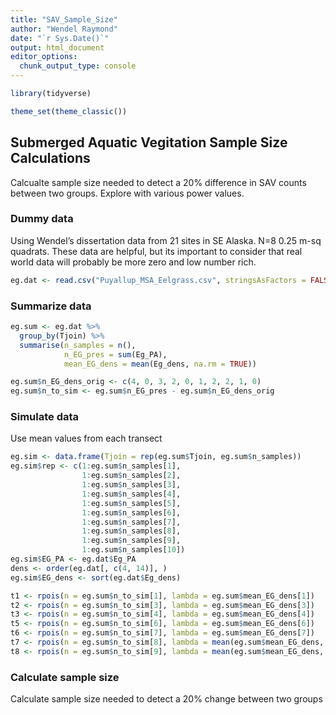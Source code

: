 ```yaml
---
title: "SAV_Sample_Size"
author: "Wendel Raymond"
date: "`r Sys.Date()`"
output: html_document
editor_options: 
  chunk_output_type: console
---
```


```r
library(tidyverse)

theme_set(theme_classic())
```


## Submerged Aquatic Vegitation Sample Size Calculations
Calcualte sample size needed to detect a 20% difference in SAV counts between two groups. Explore with various power values.

### Dummy data
Using Wendel's dissertation data from 21 sites in SE Alaska. N=8 0.25 m-sq quadrats. These data are helpful, but its important to consider that real world data will probably be more zero and low number rich. 

```r
eg.dat <- read.csv("Puyallup_MSA_Eelgrass.csv", stringsAsFactors = FALSE, header = TRUE)
```

### Summarize data
```r
eg.sum <- eg.dat %>% 
  group_by(Tjoin) %>% 
  summarise(n_samples = n(),
            n_EG_pres = sum(Eg_PA),
            mean_EG_dens = mean(Eg_dens, na.rm = TRUE))

eg.sum$n_EG_dens_orig <- c(4, 0, 3, 2, 0, 1, 2, 2, 1, 0)
eg.sum$n_to_sim <- eg.sum$n_EG_pres - eg.sum$n_EG_dens_orig
```

### Simulate data
Use mean values from each transect

```r
eg.sim <- data.frame(Tjoin = rep(eg.sum$Tjoin, eg.sum$n_samples))
eg.sim$rep <- c(1:eg.sum$n_samples[1],
                1:eg.sum$n_samples[2],
                1:eg.sum$n_samples[3],
                1:eg.sum$n_samples[4],
                1:eg.sum$n_samples[5],
                1:eg.sum$n_samples[6],
                1:eg.sum$n_samples[7],
                1:eg.sum$n_samples[8],
                1:eg.sum$n_samples[9],
                1:eg.sum$n_samples[10])
eg.sim$EG_PA <- eg.dat$Eg_PA
dens <- order(eg.dat[, c(4, 14)], )
eg.sim$EG_dens <- sort(eg.dat$Eg_dens)

t1 <- rpois(n = eg.sum$n_to_sim[1], lambda = eg.sum$mean_EG_dens[1])
t2 <- rpois(n = eg.sum$n_to_sim[3], lambda = eg.sum$mean_EG_dens[3])
t3 <- rpois(n = eg.sum$n_to_sim[4], lambda = eg.sum$mean_EG_dens[4])
t5 <- rpois(n = eg.sum$n_to_sim[6], lambda = eg.sum$mean_EG_dens[6])
t6 <- rpois(n = eg.sum$n_to_sim[7], lambda = eg.sum$mean_EG_dens[7])
t7 <- rpois(n = eg.sum$n_to_sim[8], lambda = mean(eg.sum$mean_EG_dens, na.rm = TRUE))
t8 <- rpois(n = eg.sum$n_to_sim[9], lambda = mean(eg.sum$mean_EG_dens, na.rm = TRUE))


```

### Calculate sample size
Calculate sample size needed to detect a 20% change between two groups
```r

```

